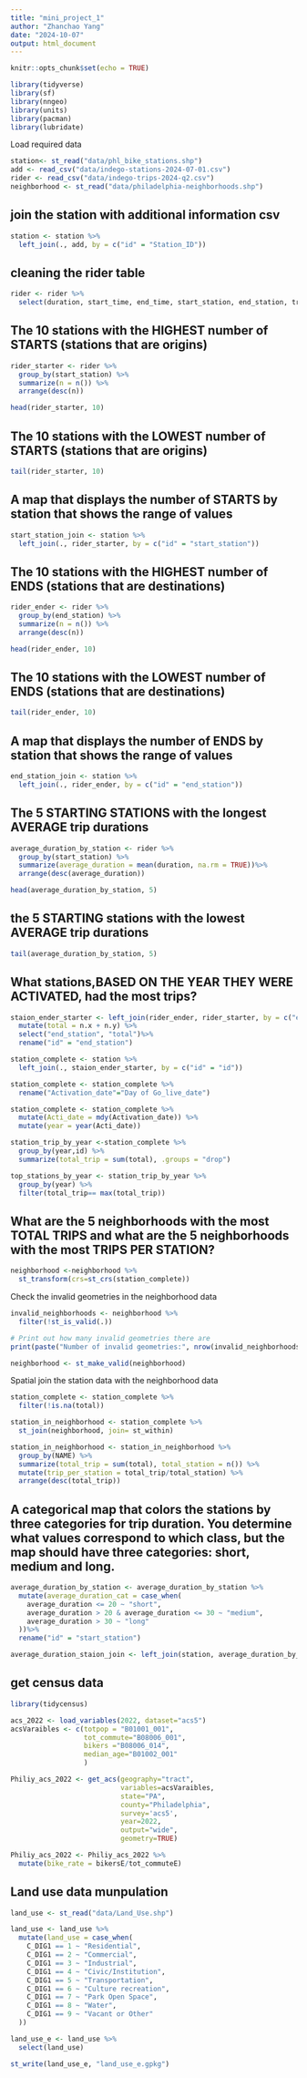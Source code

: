```yaml
---
title: "mini_project_1"
author: "Zhanchao Yang"
date: "2024-10-07"
output: html_document
---
```


```r
knitr::opts_chunk$set(echo = TRUE)

library(tidyverse)
library(sf)
library(nngeo)
library(units)
library(pacman)
library(lubridate)
```
Load required data
```r
station<- st_read("data/phl_bike_stations.shp")
add <- read_csv("data/indego-stations-2024-07-01.csv")
rider <- read_csv("data/indego-trips-2024-q2.csv")
neighborhood <- st_read("data/philadelphia-neighborhoods.shp")
```

## join the station with additional information csv
```r
station <- station %>%
  left_join(., add, by = c("id" = "Station_ID")) 
```

## cleaning the rider table

```r
rider <- rider %>%
  select(duration, start_time, end_time, start_station, end_station, trip_route_category, bike_type) 
```

## The 10 stations with the HIGHEST number of STARTS (stations that are origins)
```r
rider_starter <- rider %>%
  group_by(start_station) %>%
  summarize(n = n()) %>%
  arrange(desc(n))
```

```r
head(rider_starter, 10)
```
## The 10 stations with the LOWEST number of STARTS (stations that are origins)
```r
tail(rider_starter, 10)
```
## A map that displays the number of STARTS by station that shows the range of values
```r
start_station_join <- station %>%
  left_join(., rider_starter, by = c("id" = "start_station"))
```

## The 10 stations with the HIGHEST number of ENDS (stations that are destinations)
```r
rider_ender <- rider %>%
  group_by(end_station) %>%
  summarize(n = n()) %>%
  arrange(desc(n))
```

```r
head(rider_ender, 10)
```

## The 10 stations with the LOWEST number of ENDS (stations that are destinations)
```r
tail(rider_ender, 10)
```

## A map that displays the number of ENDS by station that shows the range of values
```r
end_station_join <- station %>%
  left_join(., rider_ender, by = c("id" = "end_station"))
```

## The 5 STARTING STATIONS with the longest AVERAGE trip durations
```r
average_duration_by_station <- rider %>%
  group_by(start_station) %>%
  summarize(average_duration = mean(duration, na.rm = TRUE))%>%
  arrange(desc(average_duration))
```

```r
head(average_duration_by_station, 5)
```


## the 5 STARTING stations with the lowest AVERAGE trip durations
```r
tail(average_duration_by_station, 5)
```

## What stations,BASED ON THE YEAR THEY WERE ACTIVATED, had the most trips?
```r
staion_ender_starter <- left_join(rider_ender, rider_starter, by = c("end_station" = "start_station")) %>%
  mutate(total = n.x + n.y) %>%
  select("end_station", "total")%>%
  rename("id" = "end_station")
```

```r
station_complete <- station %>%
  left_join(., staion_ender_starter, by = c("id" = "id"))
```

```r
station_complete <- station_complete %>%
  rename("Activation_date"="Day of Go_live_date")
```

```r
station_complete <- station_complete %>%
  mutate(Acti_date = mdy(Activation_date)) %>%
  mutate(year = year(Acti_date))
```

```r
station_trip_by_year <-station_complete %>%
  group_by(year,id) %>%
  summarize(total_trip = sum(total), .groups = "drop")
```

```r
top_stations_by_year <- station_trip_by_year %>%
  group_by(year) %>%
  filter(total_trip== max(total_trip))
```



## What are the 5 neighborhoods with the most TOTAL TRIPS and what are the 5 neighborhoods with the most TRIPS PER STATION?
```r
neighborhood <-neighborhood %>%
  st_transform(crs=st_crs(station_complete))
```
Check the invalid geometries in the neighborhood data
```r
invalid_neighborhoods <- neighborhood %>%
  filter(!st_is_valid(.))

# Print out how many invalid geometries there are
print(paste("Number of invalid geometries:", nrow(invalid_neighborhoods)))

neighborhood <- st_make_valid(neighborhood)
```
Spatial join the station data with the neighborhood data
```r
station_complete <- station_complete %>%
  filter(!is.na(total))
```

```r
station_in_neighborhood <- station_complete %>%
  st_join(neighborhood, join= st_within) 
```

```r
station_in_neighborhood <- station_in_neighborhood %>%
  group_by(NAME) %>%
  summarize(total_trip = sum(total), total_station = n()) %>%
  mutate(trip_per_station = total_trip/total_station) %>%
  arrange(desc(total_trip))
```

## A categorical map that colors the stations by three categories for trip duration. You determine what values correspond to which class, but the map should have three categories: short, medium and long.
```r
average_duration_by_station <- average_duration_by_station %>%
  mutate(average_duration_cat = case_when(
    average_duration <= 20 ~ "short",
    average_duration > 20 & average_duration <= 30 ~ "medium",
    average_duration > 30 ~ "long"
  ))%>%
  rename("id" = "start_station")
```

```r
average_duration_staion_join <- left_join(station, average_duration_by_station, by = c("id" = "id"))
```


## get census data
```r
library(tidycensus)
```

```r
acs_2022 <- load_variables(2022, dataset="acs5")
acsVaraibles <- c(totpop = "B01001_001",
                  tot_commute="B08006_001",
                  bikers ="B08006_014",
                  median_age="B01002_001"
                  )
```

```r
Philiy_acs_2022 <- get_acs(geography="tract", 
                           variables=acsVaraibles, 
                           state="PA", 
                           county="Philadelphia", 
                           survey='acs5',
                           year=2022,
                           output="wide",
                           geometry=TRUE)
```


```r
Philiy_acs_2022 <- Philiy_acs_2022 %>%
  mutate(bike_rate = bikersE/tot_commuteE)
```

## Land use data munpulation
```r
land_use <- st_read("data/Land_Use.shp")
```
```r
land_use <- land_use %>%
  mutate(land_use = case_when(
    C_DIG1 == 1 ~ "Residential",
    C_DIG1 == 2 ~ "Commercial",
    C_DIG1 == 3 ~ "Industrial",
    C_DIG1 == 4 ~ "Civic/Institution",
    C_DIG1 == 5 ~ "Transportation",
    C_DIG1 == 6 ~ "Culture recreation",
    C_DIG1 == 7 ~ "Park Open Space",
    C_DIG1 == 8 ~ "Water",
    C_DIG1 == 9 ~ "Vacant or Other"
  ))
```

```r
land_use_e <- land_use %>%
  select(land_use)
```

```r
st_write(land_use_e, "land_use_e.gpkg")
```
